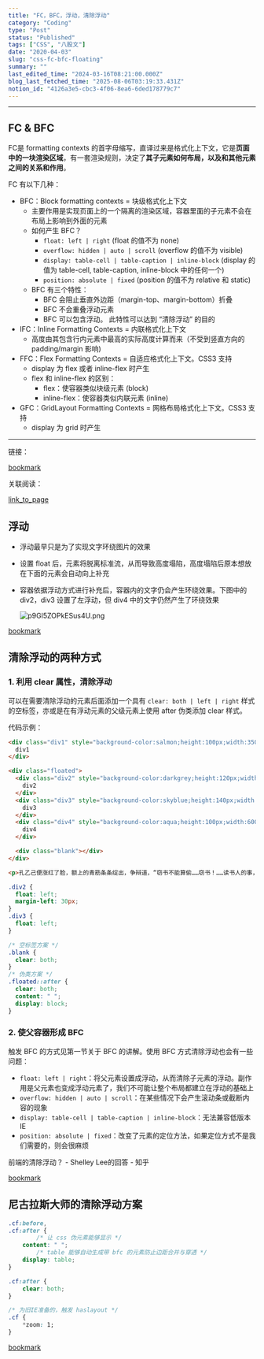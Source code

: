 ```yaml
---
title: "FC，BFC，浮动，清除浮动"
category: "Coding"
type: "Post"
status: "Published"
tags: ["CSS", "八股文"]
date: "2020-04-03"
slug: "css-fc-bfc-floating"
summary: ""
last_edited_time: "2024-03-16T08:21:00.000Z"
blog_last_fetched_time: "2025-08-06T03:19:33.431Z"
notion_id: "4126a3e5-cbc3-4f06-8ea6-6ded178779c7"
---
```



---


## FC & BFC


FC是 formatting contexts 的首字母缩写，直译过来是格式化上下文，它是**页面中的一块渲染区域**，有一套渲染规则，决定了**其子元素如何布局，以及和其他元素之间的关系和作用**。


FC 有以下几种：

- BFC：Block formatting contexts = 块级格式化上下文
	- 主要作用是实现页面上的一个隔离的渲染区域，容器里面的子元素不会在布局上影响到外面的元素
	- 如何产生 BFC？
		- `float: left | right` (float 的值不为 none)
		- `overflow: hidden | auto | scroll` (overflow 的值不为 visible)
		- `display: table-cell | table-caption | inline-block` (display 的值为 table-cell, table-caption, inline-block 中的任何一个)
		- `position: absolute | fixed` (position 的值不为 relative 和 static)
	- BFC 有三个特性：
		- BFC 会阻止垂直外边距（margin-top、margin-bottom）折叠
		- BFC 不会重叠浮动元素
		- BFC 可以包含浮动。 此特性可以达到 “清除浮动” 的目的
- IFC：Inline Formatting Contexts = 内联格式化上下文
	- 高度由其包含行内元素中最高的实际高度计算而来（不受到竖直方向的 padding/margin 影响)
- FFC：Flex Formatting Contexts = 自适应格式化上下文。CSS3 支持
	- display 为 flex 或者 inline-flex 时产生
	- flex 和 inline-flex 的区别：
		- flex：使容器类似块级元素 (block)
		- inline-flex：使容器类似内联元素 (inline)
- GFC：GridLayout Formatting Contexts = 网格布局格式化上下文。CSS3 支持
	- display 为 grid 时产生

---


链接：


[bookmark](https://juejin.im/entry/5938daf7a0bb9f006b2295db)


关联阅读：


[link_to_page](6bc201dc-dec5-40d1-9049-6b260f33cfc5)


## 浮动

- 浮动最早只是为了实现文字环绕图片的效果
- 设置 float 后，元素将脱离标准流，从而导致高度塌陷，高度塌陷后原本想放在下面的元素会自动向上补充
- 容器依据浮动方式进行补充后，容器内的文字仍会产生环绕效果。下图中的 div2，div3 设置了左浮动，但 div4 中的文字仍然产生了环绕效果

	![p9Gl5ZOPkESus4U.png](https://cdn.sa.net/2024/03/15/p9Gl5ZOPkESus4U.png)


[bookmark](https://juejin.im/post/5c740c5b51882562e7481771)


## 清除浮动的两种方式


### 1. 利用 clear 属性，清除浮动


可以在需要清除浮动的元素后面添加一个具有 `clear: both | left | right`  样式的空标签，亦或是在有浮动元素的父级元素上使用 after 伪类添加 clear 样式。


代码示例：


```html
<div class="div1" style="background-color:salmon;height:100px;width:350px">
  div1
</div>

<div class="floated">
  <div class="div2" style="background-color:darkgrey;height:120px;width:200px">
    div2
  </div>
  <div class="div3" style="background-color:skyblue;height:140px;width:50px">
    div3
  </div>
  <div class="div4" style="background-color:aqua;height:100px;width:600px">
    div4
  </div>

  <div class="blank"></div>
</div>

<p>孔乙己便涨红了脸，额上的青筋条条绽出，争辩道，“窃书不能算偷……窃书！……读书人的事，能算偷么？”接连便是难懂的话，什么“君子固穷”，什么“者乎”之类，引得众人都哄笑起来：店内外充满了快活的空气。</p>
```


```css
.div2 {
  float: left;
  margin-left: 30px;
}
.div3 {
  float: left;
}

/* 空标签方案 */
.blank {
  clear: both;
}
/* 伪类方案 */
.floated::after {
  clear: both;
  content: " ";
  display: block;
}
```


### 2. 使父容器形成 BFC


触发 BFC 的方式见第一节关于 BFC 的讲解。使用 BFC 方式清除浮动也会有一些问题：

- `float: left | right`：将父元素设置成浮动，从而清除子元素的浮动。副作用是父元素也变成浮动元素了，我们不可能让整个布局都建立在浮动的基础上
- `overflow: hidden | auto | scroll`：在某些情况下会产生滚动条或截断内容的现象
- `display: table-cell | table-caption | inline-block`：无法兼容低版本 IE
- `position: absolute | fixed`：改变了元素的定位方法，如果定位方式不是我们需要的，则会很麻烦

前端的清除浮动？ - Shelley Lee的回答 - 知乎


[bookmark](https://www.zhihu.com/question/56171813/answer/147952955)


## 尼古拉斯大师的清除浮动方案


```css
.cf:before,
.cf:after {
		/* 让 css 伪元素能够显示 */
    content: " ";
		/* table 能够自动生成带 bfc 的元素防止边距合并与穿透 */
    display: table;
}

.cf:after {
    clear: both;
}

/* 为旧IE准备的，触发 haslayout */
.cf {
    *zoom: 1;
}
```


[bookmark](http://nicolasgallagher.com/micro-clearfix-hack/)

